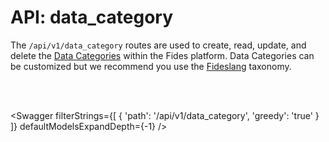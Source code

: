 

# API: data_category

The `/api/v1/data_category` routes are used to create, read, update, and delete the [Data Categories](/docs/tutorials/data-mapping-glossary#data-category) within the Fides platform. Data Categories can be customized but we recommend you use the [Fideslang](https://ethyca.github.io/fideslang/explorer/) taxonomy.

<br></br>

<Swagger 
    filterStrings={[
        {
            'path': '/api/v1/data_category',
            'greedy': 'true'
        }
    ]} 
    defaultModelsExpandDepth={-1}
/>
